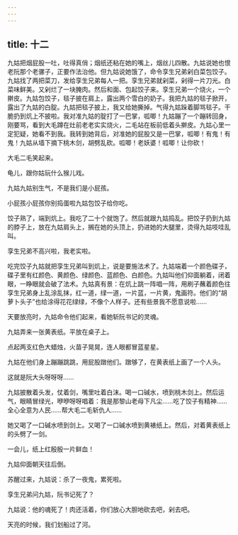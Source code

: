 ```yaml
---
---
---
```

title: 十二
---




九姑把烟屁股一吐，吐得真俏；烟纸还粘在她的嘴上，烟丝儿四散。九姑说她也恨老阮那个老骡子，正要作法治他。但九姑说她饿了，命令孪生兄弟剁白菜包饺子。九姑找了两把菜刀，发给孪生兄弟每人一把。孪生兄弟就剁菜，剁得一片刀光。白菜味鲜美。又剁烂了一块腌肉。然后和面、包起饺子来。孪生兄弟一个烧火，一个擀皮。九姑包饺子，毯子披在肩上，露出两个雪白的奶子。我把九姑的毯子掀开，露出了九姑的白腚。九姑把毯子披上，我又给她撕掉。气得九姑跺着脚骂毯子。干脆扔到炕上不披啦。我对准九姑的腚打了一巴掌，呱唧！九姑蹦了一个蹦转回身，刚要骂，看到大毛蹲在灶前老老实实烧火，二毛站在板前低着头擀皮。九姑心里一定犯疑，她看不到我。我转到她背后，对准她的屁股又是一巴掌，呱唧！有鬼！有鬼！九姑从墙下摘下桃木剑，胡劈乱砍。呱唧！老妖婆！呱唧！让你砍！

大毛二毛笑起来。

龟儿，跟你姑玩什么猴儿戏。

九姑九姑别生气，不是我们是小屁孩。

小屁孩小屁孩你别捣蛋啦九姑包饺子给你吃。

饺子熟了，端到炕上。我吃了二十个就饱了。然后就跟九姑捣乱。把饺子扔到九姑的脖子上，放在九姑肩头上，搁在她的头顶上，扔进她的大腿里，烫得九姑吱哇乱叫。

孪生兄弟不高兴啦，我老实啦。

吃完饺子九姑就把孪生兄弟叫到炕上，说是要施法术了。九姑端着一个颜色碟子，碟子里有红颜色、黄颜色、绿颜色、蓝颜色、白颜色。九姑叫他们仰面躺着，闭着眼，一睁眼就会破了法术。九姑真有景：在炕上跳一阵唱一阵，用刷子蘸着颜色往孪生兄弟身上乱涂乱抹，红一道，绿一道，一片蓝，一片黄，鬼画符。他们的“胡萝卜头子”也给涂得花花绿绿，不像个人样子。还有些景我不愿意说啦……

天要放亮时，九姑命令他们起来，看她斩阮书记的灵魂。

九姑弄来一张黄表纸。平放在桌子上。

点起两支红色大蜡烛，火苗子晃晃，连人眼都冒蓝星星。

九姑在他们身上蹦蹦跳跳，用屁股蹾他们。蹾够了，在黄表纸上画了一个人头。

这就是阮大头呀呀呀……

九姑披散着头发，仗着剑，嘴里吐着白沫。喝一口碱水，喷到桃木剑上。然后运气，眼睛冒绿光，咿咿呀呀唱着：我是那黎山老母下凡尘……吃了饺子有精神……全心全意为人民……帮大毛二毛斩仇人……

她又喝了一口碱水喷到剑上。又喝了一口碱水喷到黄裱纸上。然后，对着黄表纸上的头劈了一剑。

一会儿，纸上红殷殷一片鲜血！

九姑仰面朝天往后倒。

苏醒过来，九姑说：杀了一夜鬼，累死啦。

孪生兄弟问九姑，阮书记死了？

九姑说：他的魂死了！肉还活着，你们放心大胆地砍去吧，剁去吧。

天亮的时候，我们划船过了河。